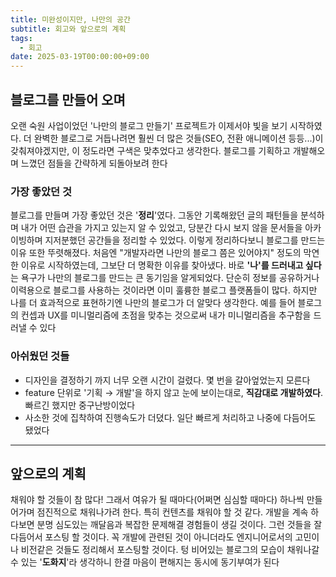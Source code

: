 ```yaml
---
title: 미완성이지만, 나만의 공간
subtitle: 회고와 앞으로의 계획
tags:
  - 회고
date: 2025-03-19T00:00:00+09:00
---
```


## 블로그를 만들어 오며
오랜 숙원 사업이었던 '나만의 블로그 만들기' 프로젝트가 이제서야 빛을 보기 시작하였다. 더 완벽한 블로그로 거듭나려면 훨씬 더 많은 것들(SEO, 전환 애니메이션 등등...)이 갖춰져야겠지만, 이 정도라면 구색은 맞추었다고 생각한다. 블로그를 기획하고 개발해오며 느꼈던 점들을 간략하게 되돌아보려 한다

### 가장 좋았던 것
블로그를 만들며 가장 좋았던 것은 '**정리**'였다. 그동안 기록해왔던 글의 패턴들을 분석하며 내가 어떤 습관을 가지고 있는지 알 수 있었고, 당분간 다시 보지 않을 문서들을 아카이빙하며 지저분했던 공간들을 정리할 수 있었다. 이렇게 정리하다보니 블로그를 만드는 이유 또한 뚜렷해졌다. 처음엔 "개발자라면 나만의 블로그 쯤은 있어야지" 정도의 막연한 이유로 시작하였는데, 그보단 더 명확한 이유를 찾아냈다. 바로 **'나'를 드러내고 싶다**는 욕구가 나만의 블로그를 만드는 큰 동기임을 알게되었다. 단순히 정보를 공유하거나 이력용으로 블로그를 사용하는 것이라면 이미 훌륭한 블로그 플랫폼들이 많다. 하지만 나를 더 효과적으로 표현하기엔 나만의 블로그가 더 알맞다 생각한다. 예를 들어 블로그의 컨셉과 UX를 미니멀리즘에 초점을 맞추는 것으로써 내가 미니멀리즘을 추구함을 드러낼 수 있다

### 아쉬웠던 것들
- 디자인을 결정하기 까지 너무 오랜 시간이 걸렸다. 몇 번을 갈아엎었는지 모른다
- feature 단위로 '기획 → 개발'을 하지 않고 눈에 보이는대로, **직감대로 개발하였다**. 빠르긴 했지만 중구난방이었다
- 사소한 것에 집착하여 진행속도가 더뎠다. 일단 빠르게 처리하고 나중에 다듬어도 됐었다

---

## 앞으로의 계획
채워야 할 것들이 참 많다! 그래서 여유가 될 때마다(어쩌면 심심할 때마다) 하나씩 만들어가며 점진적으로 채워나가려 한다. 특히 컨텐츠를 채워야 할 것 같다. 개발을 계속 하다보면 분명 심도있는 깨달음과 복잡한 문제해결 경험들이 생길 것이다. 그런 것들을 잘 다듬어서 포스팅 할 것이다. 꼭 개발에 관련된 것이 아니더라도 엔지니어로서의 고민이나 비전같은 것들도 정리해서 포스팅할 것이다. 텅 비어있는 블로그의 모습이 채워나갈 수 있는 '**도화지**'라 생각하니 한결 마음이 편해지는 동시에 동기부여가 된다